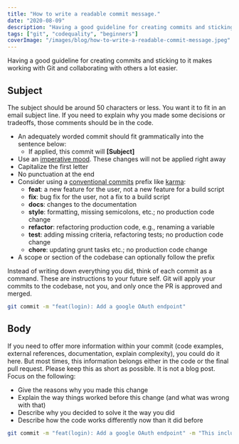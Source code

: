 ```yaml
---
title: "How to write a readable commit message."
date: "2020-08-09"
description: "Having a good guideline for creating commits and sticking to it makes working with Git and collaborat..."
tags: ["git", "codequality", "beginners"]
coverImage: "/images/blog/how-to-write-a-readable-commit-message.jpeg"
---
```



Having a good guideline for creating commits and sticking to it makes working with Git and collaborating with others a lot easier.

## Subject

The subject should be around 50 characters or less. You want it to fit in an email subject line.  If you need to explain why you made some decisions or tradeoffs, those comments should be in the code.

* An adequately worded commit should fit grammatically into the sentence below:
  * If applied, this commit will **[Subject]**
* Use an [imperative mood](https://en.wikipedia.org/wiki/Imperative_mood). These changes will not be applied right away
* Capitalize the first letter
* No punctuation at the end
* Consider using a [conventional commits](https://www.conventionalcommits.org/) prefix like [karma](https://www.conventionalcommits.org/):
  * **feat**: a new feature for the user, not a new feature for a build script
  * **fix**: bug fix for the user, not a fix to a build script
  * **docs**: changes to the documentation
  * **style**: formatting, missing semicolons, etc.; no production code change
  * **refactor**: refactoring production code, e.g., renaming a variable
  * **test**: adding missing criteria, refactoring tests; no production code change
  * **chore**: updating grunt tasks etc.; no production code change
* A scope or section of the codebase can optionally follow the prefix


Instead of writing down everything you did, think of each commit as a command. These are instructions to your future self. Git will apply your commits to the codebase, not you, and only once the PR is approved and merged.

```Bash
git commit -m "feat(login): Add a google OAuth endpoint"
```

## Body

If you need to offer more information within your commit (code examples, external references, documentation,  explain complexity), you could do it here. But most times, this information belongs either in the code or the final pull request. Please keep this as short as possible. It is not a blog post. Focus on the following:

* Give the reasons why you made this change
* Explain the way things worked before this change (and what was wrong with that)
* Describe why you decided to solve it the way you did
* Describe how the code works differently now than it did before

```bash
git commit -m "feat(login): Add a google OAuth endpoint" -m "This includes the handler, routes, and templates."
```

